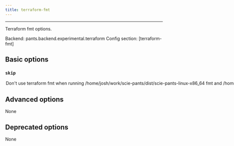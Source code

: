 ```yaml
---
title: terraform-fmt
---
```



---


Terraform fmt options.

Backend: <span className="color--primary">pants.backend.experimental.terraform</span>
Config section: <span className="color--primary">[terraform-fmt]</span>

<span className={styles.options}>

## Basic options


### `skip`

<Option
  cli_repr={`--[no-]terraform-fmt-skip`}
  env_repr='PANTS_TERRAFORM_FMT_SKIP'
  default_repr={`False`}
>

Don&#x27;t use `terraform fmt` when running `/home/josh/work/scie-pants/dist/scie-pants-linux-x86_64 fmt` and `/home/josh/work/scie-pants/dist/scie-pants-linux-x86_64 lint`.

</Option>

## Advanced options

None

## Deprecated options

None


</span>